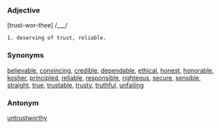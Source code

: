 ===Adjective===
[trust-wor-thee] /___/

 1. deserving of trust, reliable.

===Synonyms===
[[believable]], [[convincing]], [[credible]], [[dependable]], [[ethical]], [[honest]], [[honorable]], [[kosher]], [[principled]],  [[reliable]], [[responsible]], [[righteous]], [[secure]], [[sensible]], [[straight]], [[true]], [[trustable]], [[trusty]], [[truthful]], [[unfailing]]

===Antonym===
[[untrustworthy]]